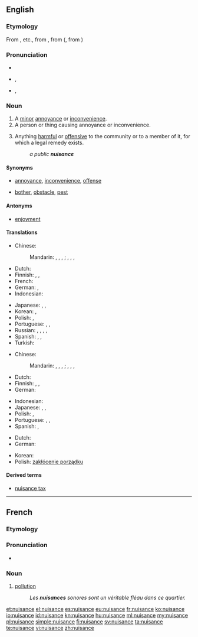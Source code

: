 ==English==

===Etymology===
From {{etyl|xno|en}} {{term|nusaunce|lang=fro}}, {{term|nussance}} etc., from {{etyl|fro|en}} {{term|nuisance|lang=fro}}, from {{term|nuisire||to harm}} (, from {{etyl|la|-}} {{term|noceo|noceō|I harm|lang=la}})

===Pronunciation===
* {{audio|en-us-nuisance.ogg|Audio (US)}}
* {{a|US}} {{IPA|/ˈnuːsəns/}}, {{X-SAMPA|/"nu:.s@ns/}}
* {{a|UK}} {{IPA|/ˈnjuːsəns/}}, {{X-SAMPA|/"nju:.s@ns/}}

===Noun===
{{wikipedia}}
{{en-noun}}

# A [[minor]] [[annoyance]] or [[inconvenience]].
# A person or thing causing annoyance or inconvenience.
# {{legal}} Anything [[harmful]] or [[offensive]] to the community or to a member of it, for which a legal remedy exists.
#: ''a public '''nuisance'''''

====Synonyms====
* {{sense|minor annoyance or inconvenience}} [[annoyance]], [[inconvenience]], [[offense]]
* {{sense|person or thing causing annoyance or inconvenience}} [[bother]], [[obstacle]], [[pest]]

====Antonyms====
* {{sense|minor annoyance or inconvenience}} [[enjoyment]]

====Translations====
{{trans-top|minor annoyance or inconvenience}}
* Chinese:
*: Mandarin: {{t|cmn|討厭的事|sc=Hani}}, {{t|cmn|讨厌的事|tr=tǎoyàn de shì|sc=Hani}}, {{t|cmn|麻煩事|sc=Hani}}, {{t|cmn|麻烦事|tr=máfan shì|sc=Hani}} {{qualifier|thing}}; {{t|cmn|討厭的人|sc=Hani}}, {{t|cmn|讨厌的人|tr=tǎoyàn de rén|sc=Hani}}, {{t|cmn|麻煩人|sc=Hani}}, {{t|cmn|麻烦人|tr=máfan rén|sc=Hani}} {{qualifier|person}}
* Dutch: {{t+|nl|overlast|m}}
* Finnish: {{t+|fi|harmi}}, {{t-|fi|kiusa}}, {{t+|fi|riesa}}
* French: {{t+|fr|embêtement|m}}
* German: {{t-|de|Ärgernis|n}}, {{t+|de|Ärger|m}}
* Indonesian: {{t+|id|gangguan}}
{{trans-mid}}
* Japanese: {{t+|ja|迷惑|tr=めいわく, meiwaku|sc=Jpan}}, {{t-|ja|迷惑な物|tr=めいわくなもの, meiwaku na mono|sc=Jpan}} {{qualifier|thing}}, {{t-|ja|迷惑な人|tr=めいわくなひと|sc=Jpan}} {{qualifier|person}}
* Korean: {{t+|ko|성가심|tr=seonggasim|sc=Hang}}, {{t-|ko|불쾌함|tr=bulkwaeham|sc=Hang}}
* Polish: {{t-|pl|niedogodność|f}}, {{t-|pl|uciążliwość|f}}
* Portuguese: {{t+|pt|incômodo}}, {{t+|pt|distúrbio}}, {{t+|pt|inconveniente}}
* Russian: {{t+|ru|неприятность|f|tr=neprijátnostʹ|sc=Cyrl}}, {{t+|ru|досада|f|tr=dosáda|sc=Cyrl}}, {{t+|ru|неудобство|n|tr=neudóbstvo|sc=Cyrl}}, {{t+|ru|помеха|f|tr=poméxa|sc=Cyrl}}, {{t+|ru|досада|f|tr=dosáda|sc=Cyrl}}
* Spanish: {{t+|es|molestia|f}}, {{t+|es|engorro|m}}, {{t+|es|incomodidad|f}}
* Turkish: {{t+|tr|sıkıntı}}
{{trans-bottom}}

{{trans-top|person or thing causing annoyance of inconvenience}}
* Chinese:
*: Mandarin: {{t|cmn|討厭的事|sc=Hani}}, {{t|cmn|讨厌的事|tr=tǎoyàn de shì|sc=Hani}}, {{t|cmn|麻煩事|sc=Hani}}, {{t|cmn|麻烦事|tr=máfan shì|sc=Hani}} {{qualifier|thing}}; {{t|cmn|討厭的人|sc=Hani}}, {{t|cmn|讨厌的人|tr=tǎoyàn de rén|sc=Hani}}, {{t|cmn|麻煩人|sc=Hani}}, {{t|cmn|麻烦人|tr=máfan rén|sc=Hani}} {{qualifier|person}}
* Dutch: {{t-|nl|lastpost|m}}
* Finnish: {{t-|fi|kiusankappale}}, {{t+|fi|riesa}}, {{t-|fi|maanvaiva}}
* German: {{t+|de|Quälgeist|m}}
{{trans-mid}}
* Indonesian: {{t-|id|orang rewel}}
* Japanese: {{t-|ja|厄介者|tr=やっかいもの, yakkai-mono}}, {{t-|ja|迷惑な物|tr=めいわくなもの, meiwaku na mono|sc=Jpan}} {{qualifier|thing}}, {{t-|ja|迷惑な人|tr=めいわくなひと|sc=Jpan}} {{qualifier|person}}
* Polish: {{t-|pl|utrapieniec|m}}, {{t-|pl|utrapienie|n}}
* Portuguese: {{t+|pt|inconveniente}}, {{t+|pt|inadequado}}, {{t+|pt|inoportuno}}
* Spanish: {{t-|es|inconveniente|m}}, {{t-|es|estorbo|m}}
{{trans-bottom}}

{{trans-top|law: anything harmful or offensive to the community or to a member of it}}
* Dutch: {{t+|nl|overlast|m}}
* German: {{t+|de|Belästigung|f}}
{{trans-mid}}
* Korean: {{t+|ko|방해|tr=banghae|sc=Hang}}
* Polish: [[zakłócenie porządku]] {{n}}
{{trans-bottom}}

====Derived terms====
* [[nuisance tax]]

----

==French==

===Etymology===
{{etyl|fro|fr}}

===Pronunciation===
* {{IPA|/nɥi.zɑ̃s/|lang=fr}}

===Noun===
{{fr-noun|f}}

# [[pollution]]
#: ''Les '''nuisances''' sonores sont un véritable fléau dans ce quartier.''

[[et:nuisance]]
[[el:nuisance]]
[[es:nuisance]]
[[eu:nuisance]]
[[fr:nuisance]]
[[ko:nuisance]]
[[io:nuisance]]
[[id:nuisance]]
[[kn:nuisance]]
[[hu:nuisance]]
[[ml:nuisance]]
[[my:nuisance]]
[[pl:nuisance]]
[[simple:nuisance]]
[[fi:nuisance]]
[[sv:nuisance]]
[[ta:nuisance]]
[[te:nuisance]]
[[vi:nuisance]]
[[zh:nuisance]]
